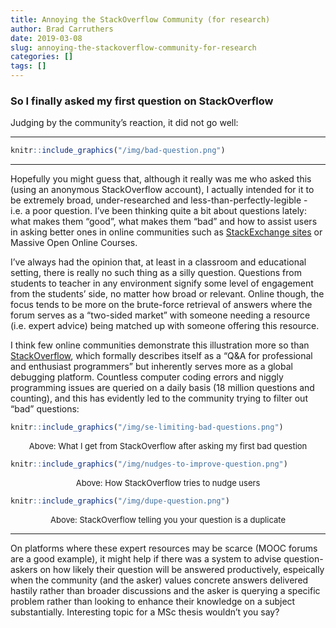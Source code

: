 ```yaml
---
title: Annoying the StackOverflow Community (for research)
author: Brad Carruthers
date: 2019-03-08
slug: annoying-the-stackoverflow-community-for-research
categories: []
tags: []
---
```


### So I finally asked my first question on StackOverflow

Judging by the community's reaction, it did not go well:

---

```r
knitr::include_graphics("/img/bad-question.png")
```

---

Hopefully you might guess that, although it really was me who asked this (using an anonymous StackOverflow account), I actually intended for it to be extremely broad, under-researched and less-than-perfectly-legible - i.e. a poor question. I've been thinking quite a bit about questions lately: what makes them "good", what makes them "bad" and how to assist users in asking better ones in online communities such as <a href="https://stackexchange.com/sites#questions" target="_blank">StackExchange sites</a> or Massive Open Online Courses.

I've always had the opinion that, at least in a classroom and educational setting, there is really no such thing as a silly question. Questions from students to teacher in any environment signify some level of engagement from the students' side, no matter how broad or relevant. Online though, the focus tends to be more on the brute-force retrieval of answers where the forum serves as a "two-sided market" with someone needing a resource (i.e. expert advice) being matched up with someone offering this resource.

I think few online communities demonstrate this illustration more so than <a href="https://stackoverflow.com" target=_blank>StackOverflow</a>, which formally describes itself as a "Q&A for professional and enthusiast programmers" but inherently serves more as a global debugging platform. Countless computer coding errors and niggly programming issues are queried on a daily basis (18 million questions and counting), and this has evidently led to the community trying to filter out "bad" questions:


```r
knitr::include_graphics("/img/se-limiting-bad-questions.png")
```

<font size="-1"><center>Above: What I get from StackOverflow after asking my first bad question</center></font>
\n

```r
knitr::include_graphics("/img/nudges-to-improve-question.png")
```

<font size="-1"><center>Above: How StackOverflow tries to nudge users</center></font>
\n

```r
knitr::include_graphics("/img/dupe-question.png")
```

<font size="-1"><center>Above: StackOverflow telling you your question is a duplicate</center></font>
\n

---

On platforms where these expert resources may be scarce (MOOC forums are a good example), it might help if there was a system to advise question-askers on how likely their question will be answered productively, espeically when the community (and the asker) values concrete answers delivered hastily rather than broader discussions and the asker is querying a specific problem rather than looking to enhance their knowledge on a subject substantially. Interesting topic for a MSc thesis wouldn't you say?

<!--I think we could all brainstorm the attributes of a "good" question - relevance, narrow enough-->

